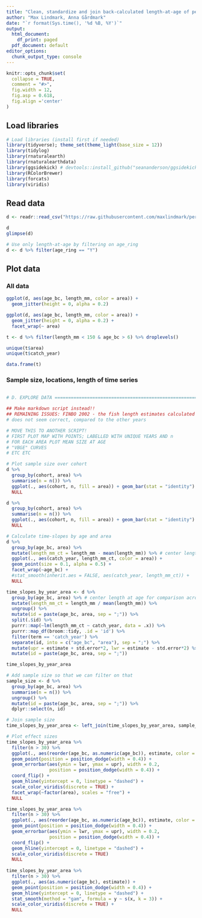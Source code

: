 ```yaml
---
title: "Clean, standardize and join back-calculated length-at-age of perch from gillnet-survey data from SLU databases"
author: "Max Lindmark, Anna Gårdmark"
date: "`r format(Sys.time(), '%d %B, %Y')`"
output:
  html_document:
    df_print: paged
  pdf_document: default
editor_options: 
  chunk_output_type: console
---
```


```r
knitr::opts_chunk$set(
  collapse = TRUE,
  comment = "#>",
  fig.width = 12,
  fig.asp = 0.618,
  fig.align ='center'
)
```

## Load libraries

```r
# Load libraries (install first if needed)
library(tidyverse); theme_set(theme_light(base_size = 12))
library(tidylog)
library(rnaturalearth)
library(rnaturalearthdata)
library(ggsidekick) # devtools::install_github("seananderson/ggsidekick")
library(RColorBrewer)
library(forcats)
library(viridis)
```

## Read data

```r
d <- readr::read_csv("https://raw.githubusercontent.com/maxlindmark/perch_growth_gradient/master/data/for_analysis/dat.csv") %>% dplyr::select(-...1)

d
glimpse(d)

# Use only length-at-age by filtering on age_ring
d <- d %>% filter(age_ring == "Y")
```

## Plot data
### All data

```r
ggplot(d, aes(age_bc, length_mm, color = area)) +
  geom_jitter(height = 0, alpha = 0.2)

ggplot(d, aes(age_bc, length_mm, color = area)) +
  geom_jitter(height = 0, alpha = 0.2) + 
  facet_wrap(~ area)

t <- d %>% filter(length_mm < 150 & age_bc > 6) %>% droplevels()

unique(t$area)
unique(t$catch_year)

data.frame(t)
```


### Sample size, locations, length of time series

```r



```

```r

# D. EXPLORE DATA ==================================================================

## Make markdown script instead!!
## REMAINING ISSUES: FINBO 2002 - the fish length estimates calculated using magnifikation 
# does not seem correct, compared to the other years

# MOVE THIS TO ANOTHER SCRIPT!
# FIRST PLOT MAP WITH POINTS; LABELLED WITH UNIQUE YEARS AND n
# FOR EACH AREA PLOT MEAN SIZE AT AGE
# "VBGE" CURVES
# ETC ETC

# Plot sample size over cohort
d %>% 
  group_by(cohort, area) %>% 
  summarise(n = n()) %>% 
  ggplot(., aes(cohort, n, fill = area)) + geom_bar(stat = "identity") + 
  NULL

d %>% 
  group_by(cohort, area) %>% 
  summarise(n = n()) %>% 
  ggplot(., aes(cohort, n, fill = area)) + geom_bar(stat = "identity") + 
  NULL

# Calculate time-slopes by age and area
d %>%
  group_by(age_bc, area) %>% 
  mutate(length_mm_ct = length_mm - mean(length_mm)) %>% # center length at age for comparison across ages
  ggplot(., aes(catch_year, length_mm_ct, color = area)) + 
  geom_point(size = 0.1, alpha = 0.5) + 
  facet_wrap(~age_bc) +
  #stat_smooth(inherit.aes = FALSE, aes(catch_year, length_mm_ct)) +
  NULL

time_slopes_by_year_area <- d %>%
  group_by(age_bc, area) %>% # center length at age for comparison across ages
  mutate(length_mm_ct = length_mm / mean(length_mm)) %>% 
  ungroup() %>% 
  mutate(id = paste(age_bc, area, sep = ";")) %>%
  split(.$id) %>%
  purrr::map(~lm(length_mm_ct ~ catch_year, data = .x)) %>%
  purrr::map_df(broom::tidy, .id = 'id') %>%
  filter(term == 'catch_year') %>% 
  separate(id, into = c("age_bc", "area"), sep = ";") %>% 
  mutate(upr = estimate + std.error*2, lwr = estimate - std.error*2) %>% 
  mutate(id = paste(age_bc, area, sep = ";"))

time_slopes_by_year_area

# Add sample size so that we can filter on that
sample_size <- d %>% 
  group_by(age_bc, area) %>% 
  summarise(n = n()) %>% 
  ungroup() %>% 
  mutate(id = paste(age_bc, area, sep = ";")) %>% 
  dplyr::select(n, id)

# Join sample size
time_slopes_by_year_area <- left_join(time_slopes_by_year_area, sample_size)

# Plot effect sizes
time_slopes_by_year_area %>%
  filter(n > 30) %>% 
  ggplot(., aes(reorder(age_bc, as.numeric(age_bc)), estimate, color = factor(area))) + 
  geom_point(position = position_dodge(width = 0.4)) +
  geom_errorbar(aes(ymin = lwr, ymax = upr), width = 0.2,
                position = position_dodge(width = 0.4)) +
  coord_flip() +
  geom_hline(yintercept = 0, linetype = "dashed") +
  scale_color_viridis(discrete = TRUE) +
  facet_wrap(~factor(area), scales = "free") + 
  NULL

time_slopes_by_year_area %>%
  filter(n > 30) %>% 
  ggplot(., aes(reorder(age_bc, as.numeric(age_bc)), estimate, color = factor(area))) + 
  geom_point(position = position_dodge(width = 0.4)) +
  geom_errorbar(aes(ymin = lwr, ymax = upr), width = 0.2,
                position = position_dodge(width = 0.4)) +
  coord_flip() +
  geom_hline(yintercept = 0, linetype = "dashed") +
  scale_color_viridis(discrete = TRUE)
  NULL
  
time_slopes_by_year_area %>%
  filter(n > 30) %>% 
  ggplot(., aes(as.numeric(age_bc), estimate)) + 
  geom_point(position = position_dodge(width = 0.4)) +
  geom_hline(yintercept = 0, linetype = "dashed") +
  stat_smooth(method = "gam", formula = y ~ s(x, k = 3)) +
  scale_color_viridis(discrete = TRUE) + 
  NULL  
```

